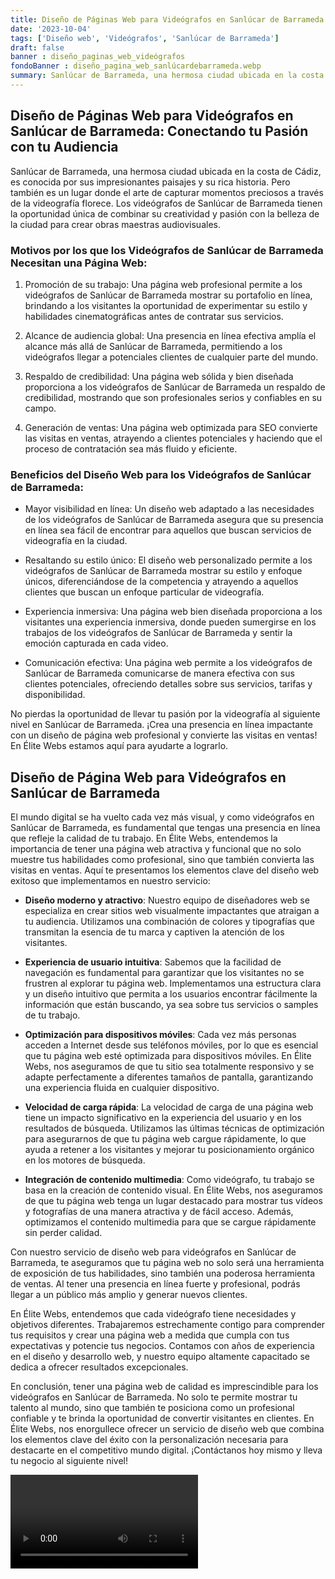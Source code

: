 ```yaml
---
title: Diseño de Páginas Web para Videógrafos en Sanlúcar de Barrameda
date: '2023-10-04'
tags: ['Diseño web', 'Videógrafos', 'Sanlúcar de Barrameda']
draft: false
banner : diseño_paginas_web_videógrafos
fondoBanner : diseño_pagina_web_sanlúcardebarrameda.webp
summary: Sanlúcar de Barrameda, una hermosa ciudad ubicada en la costa de Cádiz, es conocida por sus impresionantes paisajes y su rica historia. Pero también es un lugar donde el arte de capturar momentos preciosos a través de la videografía florece. Los videógrafos de Sanlúcar de Barrameda tienen la oportunidad única de combinar su creatividad y pasión con la belleza de la ciudad para crear obras maestras audiovisuales.
---
```


## Diseño de Páginas Web para Videógrafos en Sanlúcar de Barrameda: Conectando tu Pasión con tu Audiencia

Sanlúcar de Barrameda, una hermosa ciudad ubicada en la costa de Cádiz, es conocida por sus impresionantes paisajes y su rica historia. Pero también es un lugar donde el arte de capturar momentos preciosos a través de la videografía florece. Los videógrafos de Sanlúcar de Barrameda tienen la oportunidad única de combinar su creatividad y pasión con la belleza de la ciudad para crear obras maestras audiovisuales.

### Motivos por los que los Videógrafos de Sanlúcar de Barrameda Necesitan una Página Web:

1. Promoción de su trabajo: Una página web profesional permite a los videógrafos de Sanlúcar de Barrameda mostrar su portafolio en línea, brindando a los visitantes la oportunidad de experimentar su estilo y habilidades cinematográficas antes de contratar sus servicios.

2. Alcance de audiencia global: Una presencia en línea efectiva amplía el alcance más allá de Sanlúcar de Barrameda, permitiendo a los videógrafos llegar a potenciales clientes de cualquier parte del mundo.

3. Respaldo de credibilidad: Una página web sólida y bien diseñada proporciona a los videógrafos de Sanlúcar de Barrameda un respaldo de credibilidad, mostrando que son profesionales serios y confiables en su campo.

4. Generación de ventas: Una página web optimizada para SEO convierte las visitas en ventas, atrayendo a clientes potenciales y haciendo que el proceso de contratación sea más fluido y eficiente.

### Beneficios del Diseño Web para los Videógrafos de Sanlúcar de Barrameda:

- Mayor visibilidad en línea: Un diseño web adaptado a las necesidades de los videógrafos de Sanlúcar de Barrameda asegura que su presencia en línea sea fácil de encontrar para aquellos que buscan servicios de videografía en la ciudad.

- Resaltando su estilo único: El diseño web personalizado permite a los videógrafos de Sanlúcar de Barrameda mostrar su estilo y enfoque únicos, diferenciándose de la competencia y atrayendo a aquellos clientes que buscan un enfoque particular de videografía.

- Experiencia inmersiva: Una página web bien diseñada proporciona a los visitantes una experiencia inmersiva, donde pueden sumergirse en los trabajos de los videógrafos de Sanlúcar de Barrameda y sentir la emoción capturada en cada video.

- Comunicación efectiva: Una página web permite a los videógrafos de Sanlúcar de Barrameda comunicarse de manera efectiva con sus clientes potenciales, ofreciendo detalles sobre sus servicios, tarifas y disponibilidad.

No pierdas la oportunidad de llevar tu pasión por la videografía al siguiente nivel en Sanlúcar de Barrameda. ¡Crea una presencia en línea impactante con un diseño de página web profesional y convierte las visitas en ventas! En Élite Webs estamos aquí para ayudarte a lograrlo.

<GifSeo />

<Cta />

## Diseño de Página Web para Videógrafos en Sanlúcar de Barrameda

El mundo digital se ha vuelto cada vez más visual, y como videógrafos en Sanlúcar de Barrameda, es fundamental que tengas una presencia en línea que refleje la calidad de tu trabajo. En Élite Webs, entendemos la importancia de tener una página web atractiva y funcional que no solo muestre tus habilidades como profesional, sino que también convierta las visitas en ventas. Aquí te presentamos los elementos clave del diseño web exitoso que implementamos en nuestro servicio:

- **Diseño moderno y atractivo**: Nuestro equipo de diseñadores web se especializa en crear sitios web visualmente impactantes que atraigan a tu audiencia. Utilizamos una combinación de colores y tipografías que transmitan la esencia de tu marca y captiven la atención de los visitantes.

- **Experiencia de usuario intuitiva**: Sabemos que la facilidad de navegación es fundamental para garantizar que los visitantes no se frustren al explorar tu página web. Implementamos una estructura clara y un diseño intuitivo que permita a los usuarios encontrar fácilmente la información que están buscando, ya sea sobre tus servicios o samples de tu trabajo.

- **Optimización para dispositivos móviles**: Cada vez más personas acceden a Internet desde sus teléfonos móviles, por lo que es esencial que tu página web esté optimizada para dispositivos móviles. En Élite Webs, nos aseguramos de que tu sitio sea totalmente responsivo y se adapte perfectamente a diferentes tamaños de pantalla, garantizando una experiencia fluida en cualquier dispositivo.

- **Velocidad de carga rápida**: La velocidad de carga de una página web tiene un impacto significativo en la experiencia del usuario y en los resultados de búsqueda. Utilizamos las últimas técnicas de optimización para asegurarnos de que tu página web cargue rápidamente, lo que ayuda a retener a los visitantes y mejorar tu posicionamiento orgánico en los motores de búsqueda.

- **Integración de contenido multimedia**: Como videógrafo, tu trabajo se basa en la creación de contenido visual. En Élite Webs, nos aseguramos de que tu página web tenga un lugar destacado para mostrar tus vídeos y fotografías de una manera atractiva y de fácil acceso. Además, optimizamos el contenido multimedia para que se cargue rápidamente sin perder calidad.

Con nuestro servicio de diseño web para videógrafos en Sanlúcar de Barrameda, te aseguramos que tu página web no solo será una herramienta de exposición de tus habilidades, sino también una poderosa herramienta de ventas. Al tener una presencia en línea fuerte y profesional, podrás llegar a un público más amplio y generar nuevos clientes.

En Élite Webs, entendemos que cada videógrafo tiene necesidades y objetivos diferentes. Trabajaremos estrechamente contigo para comprender tus requisitos y crear una página web a medida que cumpla con tus expectativas y potencie tus negocios. Contamos con años de experiencia en el diseño y desarrollo web, y nuestro equipo altamente capacitado se dedica a ofrecer resultados excepcionales.

En conclusión, tener una página web de calidad es imprescindible para los videógrafos en Sanlúcar de Barrameda. No solo te permite mostrar tu talento al mundo, sino que también te posiciona como un profesional confiable y te brinda la oportunidad de convertir visitantes en clientes. En Élite Webs, nos enorgullece ofrecer un servicio de diseño web que combina los elementos clave del éxito con la personalización necesaria para destacarte en el competitivo mundo digital. ¡Contáctanos hoy mismo y lleva tu negocio al siguiente nivel!

<Video />

<CtaBot job='Videógrafos' city='Sanlúcar de Barrameda'/>

<Gmaps query='Sanlúcar de Barrameda+españa+maps' />